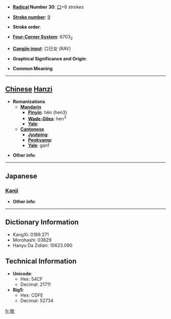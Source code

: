 * '''[[Wiktionary:Chinese radical index| Radical]] Number 30''': [[Wiktionary:Chinese radical index 口|口]]+6 strokes

* '''[[Wiktionary:Chinese total strokes index|Stroke number]]''': [[Wiktionary:Chinese total strokes index 9|9]]

* '''Stroke order''': 

* '''[[Wiktionary:Chinese four corner index|Four-Corner System]]''': 6703<sub>2</sub>

* '''[[Wiktionary:Chinese Cangjie index|Cangjie input]]''': 口日女 (RAV)

* '''Graphical Significance and Origin''': 

* '''Common Meaning'''

----

== [[Chinese]] [[Hanzi]] ==

* '''Romanizations'''
** '''[[Mandarin]]'''
*** '''[[Pinyin]]''': hěn (hen3)
*** '''[[Wade-Giles]]''': hen<sup>3</sup>
*** '''[[Yale]]''': 
** '''[[Cantonese]]'''
*** '''[[Jyutping]]''':
*** '''[[Penkyamp]]''': 
*** '''[[Yale]]''': gan1

* '''Other info''': 

----

==Japanese==
===[[Kanji]]===
{{kanji|on readings=[[こん]] (kon)
|kun readings=
}}

* '''Other info''':  

----

== Dictionary Information ==

* KangXi: 0189.271
* Morohashi: 03629
* Hanyu Da Zidian: 10623.090

== Technical Information ==

* '''Unicode''':
** Hex: 54CF
** Decimal: 21711
* '''Big5''':
** Hex: CDFE
** Decimal: 52734

[[fr:哏]]